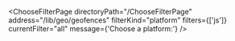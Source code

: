


<ChooseFilterPage
    directoryPath="/ChooseFilterPage"
    address="/lib/geo/geofences"
    filterKind="platform"
    filters={['js']}
    currentFilter="all"
    message={'Choose a platform:'}
/>

